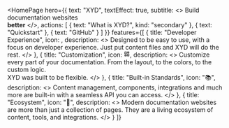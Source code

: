 
<HomePage
    hero={{
        text: "XYD",
        textEffect: true,
        subtitle: <>
            Build documentation websites <br/>
            <strong>better</strong>
        </>,
        actions: [
            {
                text: "What is XYD?",
                kind: "secondary"
            },
            {
                text: "Quickstart"
            },
            {
                text: "GitHub"
            }
        ]
    }}
    features={[
        {
            title: "Developer Experience",
            icon: <IconCode/>,
            description: <>
                Designed to be easy to use, with a focus on developer experience.
                Just put content files and XYD will do the rest.
            </>
        },
        {
            title: "Customization",
            icon: <svg
                width="1em"
                viewBox="0 0 24 24"
            >
                <path
                    fill="currentColor"
                    d="M13 21V11h8v10h-8zM3 13V3h8v10H3zm6-2V5H5v6h4zM3 21v-6h8v6H3zm2-2h4v-2H5v2zm10 0h4v-6h-4v6zM13 3h8v6h-8V3zm2 2v2h4V5h-4z"
                />
            </svg>,
            description: <>
                Customize every part of your documentation. From the layout, to the colors, to the custom
                logic. <br/>
                XYD was built to be flexible.
            </>
        },
        {
            title: "Built-in Standards",
            icon: "📚",
            description: <>
                Content management, components, integrations and much more are built-in with a seamless API
                you can access.
            </>
        },
        {
            title: "Ecosystem",
            icon: "🌱",
            description: <>
                Modern documentation websites are more than just a collection of pages.
                They are a living ecosystem of content, tools, and integrations.
            </>
        }
    ]}
>
</HomePage>


